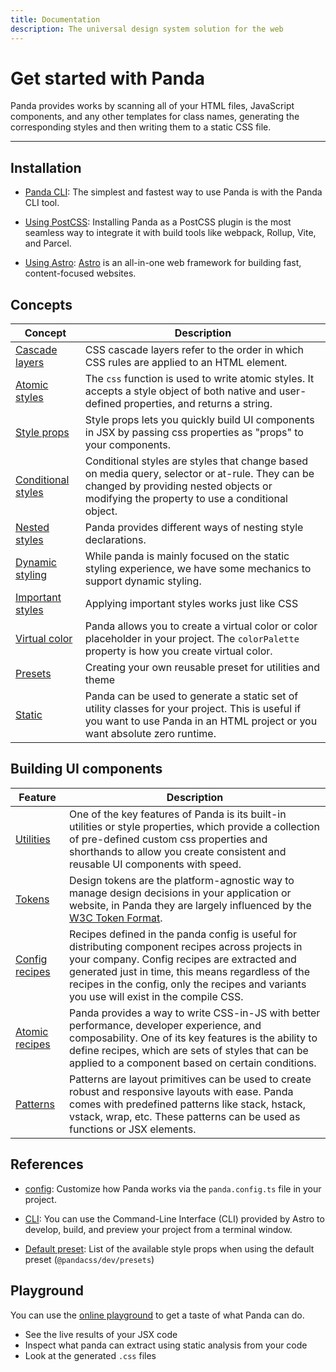 ```yaml
---
title: Documentation
description: The universal design system solution for the web
---
```


# Get started with Panda

Panda provides works by scanning all of your HTML files, JavaScript components, and any other templates for class names,
generating the corresponding styles and then writing them to a static CSS file.

---

<Cards>
  <Card arrow title="Tokens" href="/docs/tokens/01-introduction" />
  <Card arrow title="Recipes" href="/docs/recipe/config-recipe" />
  <Card arrow title="Patterns" href="/docs/recipe/config-recipe" />
  <Card arrow title="Utilities" href="/docs/patterns/00-intro" />
</Cards>

## Installation

- [Panda CLI](/docs/getting-started/cli.mdx):
  The simplest and fastest way to use Panda is with the Panda CLI tool.

- [Using PostCSS](/docs/getting-started/postcss.mdx):
  Installing Panda as a PostCSS plugin is the most seamless way to integrate it with build tools like webpack, Rollup, Vite, and Parcel.

- [Using Astro](/docs/getting-started/astro.mdx):
  [Astro](https://astro.build/) is an all-in-one web framework for building fast, content-focused websites.

## Concepts

| Concept                                                     | Description                                                                                                                                                                                 |
| ----------------------------------------------------------- | ------------------------------------------------------------------------------------------------------------------------------------------------------------------------------------------- |
| [Cascade layers](/docs/concepts/cascade-layers.mdx)         | CSS cascade layers refer to the order in which CSS rules are applied to an HTML element.                                                                                                    |
| [Atomic styles](/docs/concepts/atomic-styles.mdx)           | The `css` function is used to write atomic styles. It accepts a style object of both native and user-defined properties, and returns a string.                                              |
| [Style props](/docs/concepts/style-props.mdx)               | Style props lets you quickly build UI components in JSX by passing css properties as "props" to your components.                                                                            |
| [Conditional styles](/docs/concepts/conditional-styles.mdx) | Conditional styles are styles that change based on media query, selector or at-rule. They can be changed by providing nested objects or modifying the property to use a conditional object. |
| [Nested styles](/docs/concepts/nested-styles.mdx)           | Panda provides different ways of nesting style declarations.                                                                                                                                |
| [Dynamic styling](/docs/concepts/dynamic-styling.mdx)       | While panda is mainly focused on the static styling experience, we have some mechanics to support dynamic styling.                                                                          |
| [Important styles](/docs/concepts/important.mdx)            | Applying important styles works just like CSS                                                                                                                                               |
| [Virtual color](/docs/virtual-color.mdx)                    | Panda allows you to create a virtual color or color placeholder in your project. The `colorPalette` property is how you create virtual color.                                               |
| [Presets](/docs/creating-a-preset.mdx)                      | Creating your own reusable preset for utilities and theme                                                                                                                                   |
| [Static](/docs/static.mdx)                                  | Panda can be used to generate a static set of utility classes for your project. This is useful if you want to use Panda in an HTML project or you want absolute zero runtime.               |

## Building UI components

| Feature                                          | Description                                                                                                                                                                                                                                                                                         |
| ------------------------------------------------ | --------------------------------------------------------------------------------------------------------------------------------------------------------------------------------------------------------------------------------------------------------------------------------------------------- |
| [Utilities](/docs/utilities/00-intro.mdx)        | One of the key features of Panda is its built-in utilities or style properties, which provide a collection of pre-defined custom css properties and shorthands to allow you create consistent and reusable UI components with speed.                                                                |
| [Tokens](/docs/tokens/01-introduction.mdx)       | Design tokens are the platform-agnostic way to manage design decisions in your application or website, in Panda they are largely influenced by the [W3C Token Format](https://tr.designtokens.org/format/).                                                                                         |
| [Config recipes](/docs/recipe/config-recipe.mdx) | Recipes defined in the panda config is useful for distributing component recipes across projects in your company. Config recipes are extracted and generated just in time, this means regardless of the recipes in the config, only the recipes and variants you use will exist in the compile CSS. |
| [Atomic recipes](/docs/recipe/atomic-recipe.mdx) | Panda provides a way to write CSS-in-JS with better performance, developer experience, and composability. One of its key features is the ability to define recipes, which are sets of styles that can be applied to a component based on certain conditions.                                        |
| [Patterns](/docs/patterns/00-intro.mdx)          | Patterns are layout primitives can be used to create robust and responsive layouts with ease. Panda comes with predefined patterns like stack, hstack, vstack, wrap, etc. These patterns can be used as functions or JSX elements.                                                                  |

## References

- [config](/docs/references/panda-config.mdx): Customize how Panda works via the `panda.config.ts` file in your project.

- [CLI](/docs/references/cli.mdx): You can use the Command-Line Interface (CLI) provided by Astro to develop, build, and preview your project from a
  terminal window.

- [Default preset](/docs/references/default-style-props.mdx): List of the available style props when using the default preset (`@pandacss/dev/presets`)

## Playground

You can use the [online playground](https://panda-playground.vercel.app/) to get a taste of what Panda can do.

- See the live results of your JSX code
- Inspect what panda can extract using static analysis from your code
- Look at the generated `.css` files
